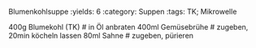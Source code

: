 Blumenkohlsuppe
:yields: 6
:category: Suppen
:tags: TK; Mikrowelle

400g Blumekohl (TK)
# in Öl anbraten
400ml Gemüsebrühe
# zugeben, 20min köcheln lassen
80ml Sahne
# zugeben, pürieren
